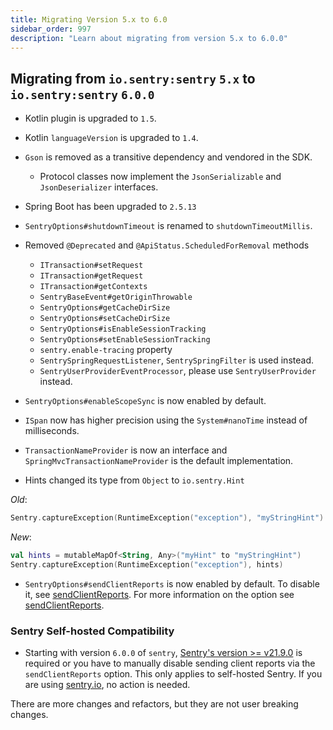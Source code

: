 ```yaml
---
title: Migrating Version 5.x to 6.0
sidebar_order: 997
description: "Learn about migrating from version 5.x to 6.0.0"
---
```


## Migrating from `io.sentry:sentry` `5.x` to `io.sentry:sentry` `6.0.0`

- Kotlin plugin is upgraded to `1.5`.
- Kotlin `languageVersion` is upgraded to `1.4`.
- `Gson` is removed as a transitive dependency and vendored in the SDK.
  - Protocol classes now implement the `JsonSerializable` and `JsonDeserializer` interfaces.
- Spring Boot has been upgraded to `2.5.13`
- `SentryOptions#shutdownTimeout` is renamed to `shutdownTimeoutMillis`.
- Removed `@Deprecated` and `@ApiStatus.ScheduledForRemoval` methods
  - `ITransaction#setRequest`
  - `ITransaction#getRequest`
  - `ITransaction#getContexts`
  - `SentryBaseEvent#getOriginThrowable`
  - `SentryOptions#getCacheDirSize`
  - `SentryOptions#setCacheDirSize`
  - `SentryOptions#isEnableSessionTracking`
  - `SentryOptions#setEnableSessionTracking`
  - `sentry.enable-tracing` property
  - `SentrySpringRequestListener`, `SentrySpringFilter` is used instead.
  - `SentryUserProviderEventProcessor`, please use `SentryUserProvider` instead.
- `SentryOptions#enableScopeSync` is now enabled by default.
- `ISpan` now has higher precision using the `System#nanoTime` instead of milliseconds.
- `TransactionNameProvider` is now an interface and `SpringMvcTransactionNameProvider` is the default implementation.

- Hints changed its type from `Object` to `io.sentry.Hint`

_Old_:

```kotlin
Sentry.captureException(RuntimeException("exception"), "myStringHint")
```

_New_:

```kotlin
val hints = mutableMapOf<String, Any>("myHint" to "myStringHint")
Sentry.captureException(RuntimeException("exception"), hints)
```

- `SentryOptions#sendClientReports` is now enabled by default. To disable it, see [sendClientReports](/platforms/java/configuration/#client-reports). For more information on the option see [sendClientReports](/platforms/java/configuration/options/#send-client-reports).

### Sentry Self-hosted Compatibility

- Starting with version `6.0.0` of `sentry`, [Sentry's version >= v21.9.0](https://github.com/getsentry/self-hosted/releases) is required or you have to manually disable sending client reports via the `sendClientReports` option. This only applies to self-hosted Sentry. If you are using [sentry.io](https://sentry.io), no action is needed.

There are more changes and refactors, but they are not user breaking changes.
